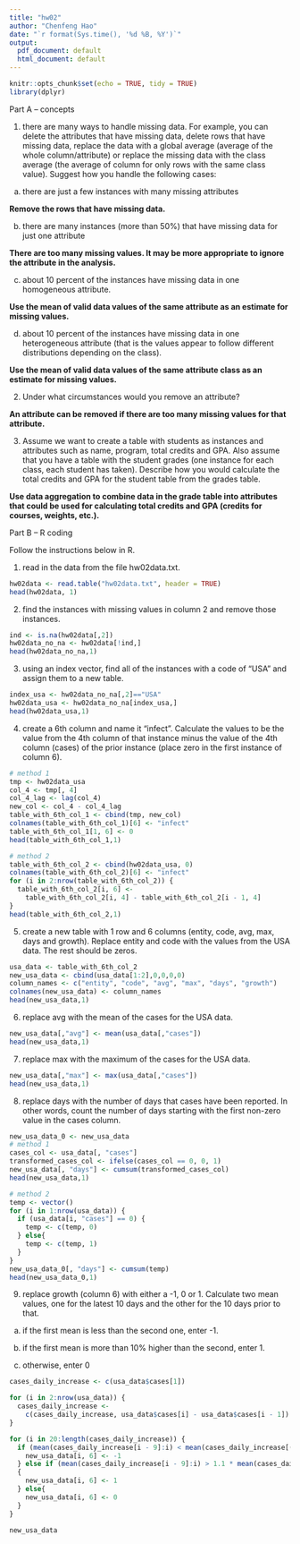 ```yaml
---
title: "hw02"
author: "Chenfeng Hao"
date: "`r format(Sys.time(), '%d %B, %Y')`"
output:
  pdf_document: default
  html_document: default
---
```


```r
knitr::opts_chunk$set(echo = TRUE, tidy = TRUE)
library(dplyr)
```

Part A – concepts

1. there are many ways to handle missing data. For example, you can delete the attributes that have missing data, delete rows that have missing data, replace the data with a global average (average of the whole column/attribute) or replace the missing data with the class average (the average of column for only rows with the same class value). Suggest how you handle the following cases:

a) there are just a few instances with many missing attributes

**Remove the rows that have missing data.**

b) there are many instances (more than 50%) that have missing data for just one attribute

**There are too many missing values. It may be more appropriate to ignore the attribute in the analysis.**

c) about 10 percent of the instances have missing data in one homogeneous attribute.

**Use the mean of valid data values of the same attribute as an estimate for missing values.**

d) about 10 percent of the instances have missing data in one heterogeneous attribute (that is the values appear to follow different distributions depending on the class).

**Use the mean of valid data values of the same attribute class as an estimate for missing values.**

2. Under what circumstances would you remove an attribute?

**An attribute can be removed if there are too many missing values for that attribute.**

3. Assume we want to create a table with students as instances and attributes such as name, program, total credits and GPA. Also assume that you have a table with the student grades (one instance for each class, each student has taken). Describe how you would calculate the total credits and GPA for the student table from the grades table.

**Use data aggregation to combine data in the grade table into attributes that could be used for calculating total credits and GPA (credits for courses, weights, etc.).**

Part B – R coding

Follow the instructions below in R.

1. read in the data from the file hw02data.txt.
\
```r
hw02data <- read.table("hw02data.txt", header = TRUE)
head(hw02data, 1)
```

2. find the instances with missing values in column 2 and remove those instances.
\
```r
ind <- is.na(hw02data[,2])
hw02data_no_na <- hw02data[!ind,]
head(hw02data_no_na,1)
```

3. using an index vector, find all of the instances with a code of “USA” and assign them to a new table.
\
```r
index_usa <- hw02data_no_na[,2]=="USA"
hw02data_usa <- hw02data_no_na[index_usa,]
head(hw02data_usa,1)
```

4. create a 6th column and name it “infect”. Calculate the values to be the value from the 4th column of that instance minus the value of the 4th column (cases) of the prior instance (place zero in the first instance of column 6).
\
```r
# method 1
tmp <- hw02data_usa
col_4 <- tmp[, 4]
col_4_lag <- lag(col_4)
new_col <- col_4 - col_4_lag
table_with_6th_col_1 <- cbind(tmp, new_col)
colnames(table_with_6th_col_1)[6] <- "infect"
table_with_6th_col_1[1, 6] <- 0
head(table_with_6th_col_1,1)

# method 2
table_with_6th_col_2 <- cbind(hw02data_usa, 0)
colnames(table_with_6th_col_2)[6] <- "infect"
for (i in 2:nrow(table_with_6th_col_2)) {
  table_with_6th_col_2[i, 6] <-
    table_with_6th_col_2[i, 4] - table_with_6th_col_2[i - 1, 4]
}
head(table_with_6th_col_2,1)
```

5. create a new table with 1 row and 6 columns (entity, code, avg, max, days and growth). Replace entity and code with the values from the USA data. The rest should be zeros.
\
```r
usa_data <- table_with_6th_col_2
new_usa_data <- cbind(usa_data[1:2],0,0,0,0)
column_names <- c("entity", "code", "avg", "max", "days", "growth")
colnames(new_usa_data) <- column_names
head(new_usa_data,1)
```

6. replace avg with the mean of the cases for the USA data.
\
```r
new_usa_data[,"avg"] <- mean(usa_data[,"cases"])
head(new_usa_data,1)
```

7. replace max with the maximum of the cases for the USA data.
\
```r
new_usa_data[,"max"] <- max(usa_data[,"cases"])
head(new_usa_data,1)
```

8. replace days with the number of days that cases have been reported. In other words, count the number of days starting with the first non-zero value in the cases column.
\
```r
new_usa_data_0 <- new_usa_data
# method 1
cases_col <- usa_data[, "cases"]
transformed_cases_col <- ifelse(cases_col == 0, 0, 1)
new_usa_data[, "days"] <- cumsum(transformed_cases_col)
head(new_usa_data,1)

# method 2
temp <- vector()
for (i in 1:nrow(usa_data)) {
  if (usa_data[i, "cases"] == 0) {
    temp <- c(temp, 0)
  } else{
    temp <- c(temp, 1)
  }
}
new_usa_data_0[, "days"] <- cumsum(temp)
head(new_usa_data_0,1)

```

9. replace growth (column 6) with either a -1, 0 or 1. Calculate two mean values, one for the latest 10 days and the other for the 10 days prior to that.

a) if the first mean is less than the second one, enter -1.

b) if the first mean is more than 10% higher than the second, enter 1. 

c) otherwise, enter 0
\
```r
cases_daily_increase <- c(usa_data$cases[1])

for (i in 2:nrow(usa_data)) {
  cases_daily_increase <-
    c(cases_daily_increase, usa_data$cases[i] - usa_data$cases[i - 1])
}

for (i in 20:length(cases_daily_increase)) {
  if (mean(cases_daily_increase[i - 9]:i) < mean(cases_daily_increase[(i - 19):(i - 10)])) {
    new_usa_data[i, 6] <- -1
  } else if (mean(cases_daily_increase[i - 9]:i) > 1.1 * mean(cases_daily_increase[(i - 19):(i - 10)]))
  {
    new_usa_data[i, 6] <- 1
  } else{
    new_usa_data[i, 6] <- 0
  }
}

new_usa_data
```

